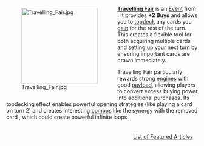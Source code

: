 <div style="float: left; margin: 0.5em 0.9em 0.4em 0;">[[File:Travelling Fair.jpg|200px]]</div>

'''[[Travelling Fair]]''' is an [[Event]] from {{Set|Adventures}}. It provides '''+2 Buys''' and allows you to [[topdeck]] any cards you [[gain]] for the rest of the turn. This creates a flexible tool for both acquiring multiple cards and setting up your next turn by ensuring important cards are drawn immediately.

Travelling Fair particularly rewards strong [[engine]]s with good [[payload]], allowing players to convert excess buying power into additional purchases. Its topdecking effect enables powerful opening strategies (like playing a {{Cost|4}} card on turn 2) and creates interesting [[combo]]s like the synergy with the removed card {{Card|Counting House}}, which could create powerful infinite loops.

<div style="float: right; margin: 0.5em 0.9em 0.4em 0;">[[List of Featured Articles]]</div>